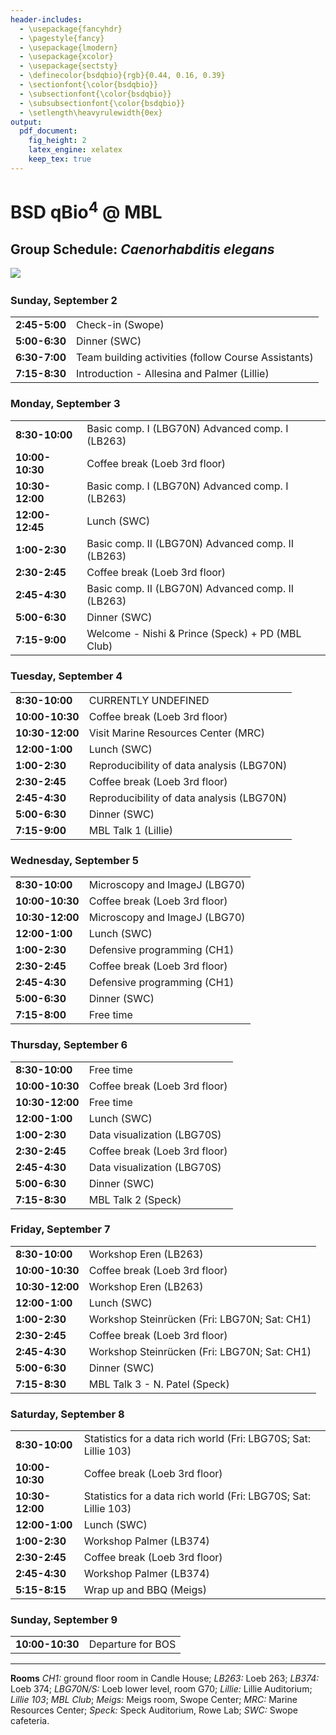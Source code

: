 ```yaml
---
header-includes:
  - \usepackage{fancyhdr}
  - \pagestyle{fancy}
  - \usepackage{lmodern}
  - \usepackage{xcolor}
  - \usepackage{sectsty}
  - \definecolor{bsdqbio}{rgb}{0.44, 0.16, 0.39}
  - \sectionfont{\color{bsdqbio}}
  - \subsectionfont{\color{bsdqbio}}
  - \subsubsectionfont{\color{bsdqbio}}
  - \setlength\heavyrulewidth{0ex}
output:
  pdf_document:
    fig_height: 2
    latex_engine: xelatex
    keep_tex: true
---
```

# BSD qBio$^4$ @ MBL

## Group Schedule: *Caenorhabditis elegans*
 ![](https://github.com/StefanoAllesina/BSD-QBio4/raw/master/logo_group/Caenorhabditis_elegans.png)     

### Sunday, September 2 

------------------    -----------------------------------------------------------------
**2:45-5:00**         Check-in (Swope)                                                 
**5:00-6:30**         Dinner (SWC)                                                     
**6:30-7:00**         Team building activities (follow Course Assistants)              
**7:15-8:30**         Introduction - Allesina and Palmer (Lillie)                      
------------------    -----------------------------------------------------------------

### Monday, September 3 

------------------    -----------------------------------------------------------------
**8:30-10:00**        Basic comp. I (LBG70N) Advanced comp. I (LB263)                  
**10:00-10:30**       Coffee break (Loeb 3rd floor)                                    
**10:30-12:00**       Basic comp. I (LBG70N) Advanced comp. I (LB263)                  
**12:00-12:45**       Lunch (SWC)                                                      
**1:00-2:30**         Basic comp. II (LBG70N) Advanced comp. II (LB263)                
**2:30-2:45**         Coffee break (Loeb 3rd floor)                                    
**2:45-4:30**         Basic comp. II (LBG70N) Advanced comp. II (LB263)                
**5:00-6:30**         Dinner (SWC)                                                     
**7:15-9:00**         Welcome - Nishi & Prince (Speck) + PD (MBL Club)                 
------------------    -----------------------------------------------------------------

### Tuesday, September 4 

------------------    -----------------------------------------------------------------
**8:30-10:00**        CURRENTLY UNDEFINED                                              
**10:00-10:30**       Coffee break (Loeb 3rd floor)                                    
**10:30-12:00**       Visit Marine Resources Center (MRC)                              
**12:00-1:00**        Lunch (SWC)                                                      
**1:00-2:30**         Reproducibility of data analysis (LBG70N)                        
**2:30-2:45**         Coffee break (Loeb 3rd floor)                                    
**2:45-4:30**         Reproducibility of data analysis (LBG70N)                        
**5:00-6:30**         Dinner (SWC)                                                     
**7:15-9:00**         MBL Talk 1 (Lillie)                                              
------------------    -----------------------------------------------------------------

### Wednesday, September 5 

------------------    -----------------------------------------------------------------
**8:30-10:00**        Microscopy and ImageJ (LBG70)                                    
**10:00-10:30**       Coffee break (Loeb 3rd floor)                                    
**10:30-12:00**       Microscopy and ImageJ (LBG70)                                    
**12:00-1:00**        Lunch (SWC)                                                      
**1:00-2:30**         Defensive programming (CH1)                                      
**2:30-2:45**         Coffee break (Loeb 3rd floor)                                    
**2:45-4:30**         Defensive programming (CH1)                                      
**5:00-6:30**         Dinner (SWC)                                                     
**7:15-8:00**         Free time                                                        
------------------    -----------------------------------------------------------------

### Thursday, September 6 

------------------    -----------------------------------------------------------------
**8:30-10:00**        Free time                                                        
**10:00-10:30**       Coffee break (Loeb 3rd floor)                                    
**10:30-12:00**       Free time                                                        
**12:00-1:00**        Lunch (SWC)                                                      
**1:00-2:30**         Data visualization (LBG70S)                                      
**2:30-2:45**         Coffee break (Loeb 3rd floor)                                    
**2:45-4:30**         Data visualization (LBG70S)                                      
**5:00-6:30**         Dinner (SWC)                                                     
**7:15-8:30**         MBL Talk 2 (Speck)                                               
------------------    -----------------------------------------------------------------

### Friday, September 7 

------------------    -----------------------------------------------------------------
**8:30-10:00**        Workshop Eren (LB263)                                            
**10:00-10:30**       Coffee break (Loeb 3rd floor)                                    
**10:30-12:00**       Workshop Eren (LB263)                                            
**12:00-1:00**        Lunch (SWC)                                                      
**1:00-2:30**         Workshop Steinrücken (Fri: LBG70N; Sat: CH1)                     
**2:30-2:45**         Coffee break (Loeb 3rd floor)                                    
**2:45-4:30**         Workshop Steinrücken (Fri: LBG70N; Sat: CH1)                     
**5:00-6:30**         Dinner (SWC)                                                     
**7:15-8:30**         MBL Talk 3 -  N. Patel (Speck)                                   
------------------    -----------------------------------------------------------------

### Saturday, September 8 

------------------    -----------------------------------------------------------------
**8:30-10:00**        Statistics for a data rich world (Fri: LBG70S; Sat: Lillie 103)  
**10:00-10:30**       Coffee break (Loeb 3rd floor)                                    
**10:30-12:00**       Statistics for a data rich world (Fri: LBG70S; Sat: Lillie 103)  
**12:00-1:00**        Lunch (SWC)                                                      
**1:00-2:30**         Workshop Palmer (LB374)                                          
**2:30-2:45**         Coffee break (Loeb 3rd floor)                                    
**2:45-4:30**         Workshop Palmer (LB374)                                          
**5:15-8:15**         Wrap up and BBQ (Meigs)                                          
------------------    -----------------------------------------------------------------

### Sunday, September 9 

------------------    -----------------------------------------------------------------
**10:00-10:30**       Departure for BOS                                                
------------------    -----------------------------------------------------------------



-------


**Rooms** *CH1:* ground floor room in Candle House; *LB263:* Loeb 263; *LB374:* Loeb 374; 
*LBG70N/S:* Loeb lower level, room G70; *Lillie:* Lillie Auditorium; 
*Lillie 103*; *MBL Club*; *Meigs:* Meigs room, Swope Center; 
*MRC:* Marine Resources Center; 
*Speck:* Speck Auditorium, Rowe Lab; *SWC:* Swope cafeteria.
  
